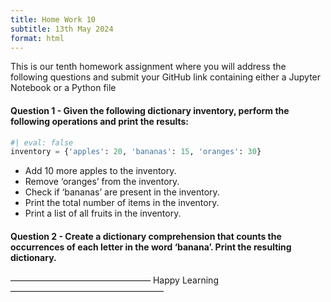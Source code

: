 ```yaml
---
title: Home Work 10
subtitle: 13th May 2024
format: html
---
```


This is our tenth homework assignment where you will address the following questions and submit your GitHub link containing either a Jupyter Notebook or a Python file

#### Question 1 - Given the following dictionary inventory, perform the following operations and print the results:

```python
#| eval: false
inventory = {'apples': 20, 'bananas': 15, 'oranges': 30}
```

-  Add 10 more apples to the inventory.
-  Remove 'oranges' from the inventory.
-  Check if 'bananas' are present in the inventory.
-  Print the total number of items in the inventory.
-  Print a list of all fruits in the inventory.


#### Question 2 - Create a dictionary comprehension that counts the occurrences of each letter in the word 'banana'. Print the resulting dictionary.


------------------------------------------------ Happy Learning -----------------------------------------------------

```{=html}
<script src="https://giscus.app/client.js"
        data-repo="ArunKoundinya/AIBasicswithAK"
        data-repo-id="R_kgDOLXPVRw"
        data-category="General"
        data-category-id="DIC_kwDOLXPVR84CdeVx"
        data-mapping="pathname"
        data-strict="0"
        data-reactions-enabled="1"
        data-emit-metadata="0"
        data-input-position="bottom"
        data-theme="purple_dark"
        data-lang="en"
        crossorigin="anonymous"
        async>
</script>
```